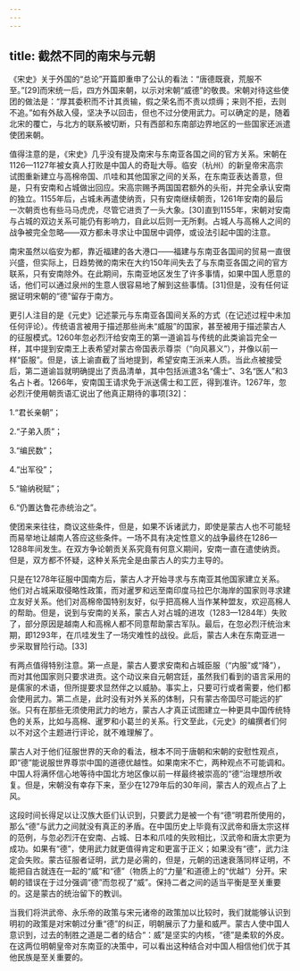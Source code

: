 ```yaml
---
---
---
```

title: 截然不同的南宋与元朝
---



《宋史》关于外国的“总论”开篇即重申了公认的看法：“唐德既衰，荒服不至。”[29]而宋统一后，四方外国来朝，以示对宋朝“威德”的敬畏。宋朝对待这些使团的做法是：“厚其委积而不计其贡输，假之荣名而不责以烦缛；来则不拒，去则不追。”如有外敌入侵，坚决予以回击，但也不过分使用武力。可以确定的是，随着北宋的覆亡，与北方的联系被切断，只有西部和东南部边界地区的一些国家还派遣使团来朝。

值得注意的是，《宋史》几乎没有提及南宋与东南亚各国之间的官方关系。宋朝在1126—1127年被女真人打败是中国人的奇耻大辱。临安（杭州）的新皇帝宋高宗试图重新建立与高棉帝国、爪哇和其他国家之间的关系，在东南亚表达善意，但是，只有安南和占城做出回应。宋高宗赐予两国国君额外的头衔，并完全承认安南的独立。1155年后，占城未再遣使纳贡，只有安南继续朝贡，1261年安南的最后一次朝贡也有些马马虎虎，尽管它进贡了一头大象。[30]直到1155年，宋朝对安南与占城的双边关系可能仍有影响力，自此以后则一无所剩。占城人与高棉人之间的战争被完全忽略——双方都未寻求让中国居中调停，或设法引起中国的注意。

南宋虽然以临安为都，靠近福建的各大港口——福建与东南亚各国间的贸易一直很兴盛，但实际上，日趋势微的南宋在大约150年间失去了与东南亚各国之间的官方联系，只有安南除外。在此期间，东南亚地区发生了许多事情，如果中国人愿意的话，他们可以通过泉州的生意人很容易地了解到这些事情。[31]但是，没有任何证据证明宋朝的“德”留存于南方。

更引人注目的是《元史》记述蒙元与东南亚各国间关系的方式（在记述过程中未加任何评论）。传统语言被用于描述那些尚未“威服”的国家，甚至被用于描述蒙古人的征服模式。1260年忽必烈汗给安南王的第一道谕旨与传统的此类谕旨完全一样，其中提到安南王上表希望对蒙古帝国表示尊崇（“向风慕义”），并像以前一样“臣服”。但是，该上谕直截了当地提到，希望安南王派来人质。当此点被接受后，第二道谕旨就明确提出了贡品清单，其中包括派遣3名“儒士”、3名“医人”和3名占卜者。1266年，安南国王请求免于派送儒士和工匠，得到准许。1267年，忽必烈汗使用朝贡语汇说出了他真正期待的事项[32]：

1.“君长亲朝”；

2.“子弟入质”；

3.“编民数”；

4.“出军役”；

5.“输纳税赋”；

6.“仍置达鲁花赤统治之”。

使团来来往往，商议这些条件，但是，如果不诉诸武力，即使是蒙古人也不可能轻而易举地让越南人答应这些条件。一场不具有决定性意义的战争最终在1286—1288年间发生。在双方争论朝贡关系究竟有何意义期间，安南一直在遣使纳贡。但是，双方都不怀疑，这种关系完全是由蒙古人的实力主导的。

只是在1278年征服中国南方后，蒙古人才开始寻求与东南亚其他国家建立关系。他们对占城采取侵略性政策，而对暹罗和远至南印度马拉巴尔海岸的国家则寻求建立友好关系。他们对高棉帝国特别友好，似乎把高棉人当作某种盟友，欢迎高棉人的帮助。但是，说到与安南的关系，蒙古人对占城的进攻（1283—1284年）失败了，部分原因是越南人和高棉人都不同意帮助蒙古军队。最后，在忽必烈汗统治末期，即1293年，在爪哇发生了一场灾难性的战役。此后，蒙古人未在东南亚进一步采取冒险行动。[33]

有两点值得特别注意。第一点是，蒙古人要求安南和占城臣服（“内服”或“降”），而对其他国家则只要求进贡。这个动议来自元朝宫廷，虽然我们看到的语言采用的是儒家的术语，但所提要求显然伴之以威胁。事实上，只要可行或者需要，他们都会使用武力。第二点是，此时没有对外关系的体制，只有蒙古帝国尽可能远的扩张。只有在那些无须使用武力的地方，蒙古人才真正试图建立一种更具中国传统特色的关系，比如与高棉、暹罗和小葛兰的关系。行文至此，《元史》的编撰者们何以不对这个主题进行评论，就不难理解了。

蒙古人对于他们征服世界的天命的看法，根本不同于唐朝和宋朝的安慰性观点，即“德”能说服世界尊崇中国的道德优越性。如果南宋不亡，两种观点不可能调和。中国人将满怀信心地等待中国北方地区像以前一样最终被崇高的“德”治理想所收复。但是，宋朝没有幸存下来，至少在1279年后的30年间，蒙古人的观点占了上风。

这段时间长得足以让汉族大臣们认识到，只要武力是被一个有“德”明君所使用的，那么“德”与武力之间就没有真正的矛盾。在中国历史上毕竟有汉武帝和唐太宗这样的范例，与忽必烈汗在安南、占城、日本和爪哇的失败相比，汉武帝和唐太宗更为成功。如果有“德”，使用武力就更值得肯定和更富于正义；如果没有“德”，武力注定会失败。蒙古征服者证明，武力是必需的，但是，元朝的迅速衰落同样证明，不能把自古就连在一起的“威”和“德”（物质上的“力量”和道德上的“优越”）分开。宋朝的错误在于过分强调“德”而忽视了“威”。保持二者之间的适当平衡是至关重要的。这是蒙古的统治留下的教训。

当我们将洪武帝、永乐帝的政策与宋元诸帝的政策加以比较时，我们就能够认识到明初的政策是对宋朝过分重“德”的纠正，明朝展示了力量和威严。蒙古人使中国人意识到，过去的制胜之道是二者的结合“：威”是坚实的内核，“德”是柔软的外皮。在这两位明朝皇帝对东南亚的决策中，可以看出这种结合对中国人相信他们优于其他民族是至关重要的。